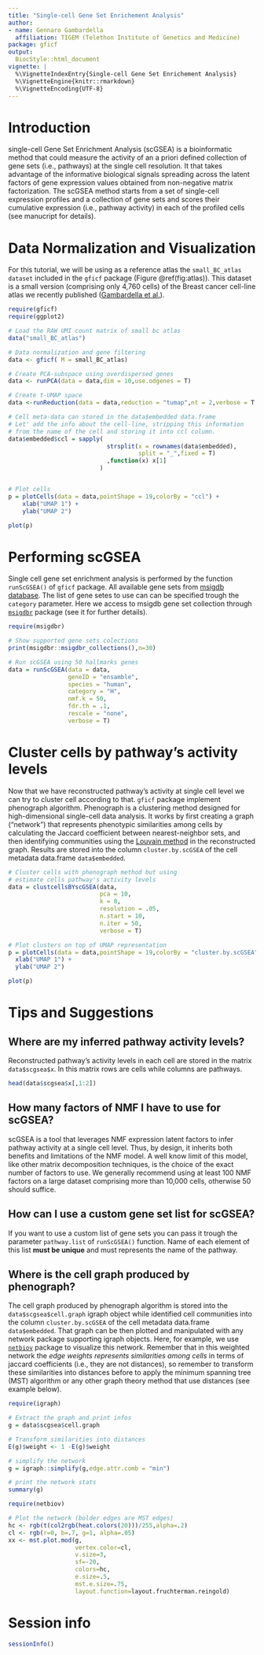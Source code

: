 ```yaml
---
title: "Single-cell Gene Set Enrichement Analysis"
author:
- name: Gennaro Gambardella
  affiliation: TIGEM (Telethon Institute of Genetics and Medicine) 
package: gficf
output:
  BiocStyle::html_document
vignette: |
  %\VignetteIndexEntry{Single-cell Gene Set Enrichement Analysis}
  %\VignetteEngine{knitr::rmarkdown}
  %\VignetteEncoding{UTF-8}
---
```


# Introduction {.unnumbered}

single-cell Gene Set Enrichment Analysis (scGSEA) is a bioinformatic method that could measure the activity of an a priori defined collection of gene sets (i.e., pathways) at the single cell resolution. It that takes advantage of the informative biological signals spreading across the latent factors of gene expression values obtained from non-negative matrix factorization. The scGSEA method starts from a set of single-cell expression profiles and a collection of gene sets and scores their cumulative expression (i.e., pathway activity) in each of the profiled cells (see manucript for details).

# Data Normalization and Visualization
For this tutorial, we will be using as a reference atlas the `small_BC_atlas dataset` included in the `gficf` package (Figure \@ref(fig:atlas)). This dataset is a small version (comprising only 4,760 cells) of the Breast cancer cell-line atlas we recently published ([Gambardella et al.](https://www.nature.com/articles/s41467-022-29358-6)).

```R
require(gficf)
require(ggplot2)

# Load the RAW UMI count matrix of small bc atlas
data("small_BC_atlas")

# Data normalization and gene filtering
data <- gficf( M = small_BC_atlas)

# Create PCA-subspace using overdispersed genes
data <- runPCA(data = data,dim = 10,use.odgenes = T)

# Create t-UMAP space
data <-runReduction(data = data,reduction = "tumap",nt = 2,verbose = T,n_neighbors=150)

# Cell meta-data can stored in the data$embedded data.frame
# Let' add the info about the cell-line, stripping this information
# from the name of the cell and storing it into ccl column.
data$embedded$ccl = sapply(
                            strsplit(x = rownames(data$embedded),
                                     split = "_",fixed = T)
                            ,function(x) x[1]
                          )


# Plot cells
p = plotCells(data = data,pointShape = 19,colorBy = "ccl") + 
    xlab("UMAP 1") + 
    ylab("UMAP 2")

plot(p)
```

# Performing scGSEA
Single cell gene set enrichment analysis is performed by the function `runScGSEA()` of `gficf` package. All available gene sets from [msigdb database](http://www.gsea-msigdb.org/gsea/msigdb/collections.jsp). The list of gene setes to use can can be specified trough the `category` parameter. Here we access to msigdb gene set collection through [`msigdbr`](https://cran.r-project.org/web/packages/msigdbr/vignettes/msigdbr-intro.html) package (see it for further details).

```r
require(msigdbr)

# Show supported gene sets colections
print(msigdbr::msigdbr_collections(),n=30)
```
```r
# Run scGSEA using 50 hallmarks genes
data = runScGSEA(data = data,
                 geneID = "ensamble",
                 species = "human",
                 category = "H",
                 nmf.k = 50,
                 fdr.th = .1,
                 rescale = "none",
                 verbose = T)
```

# Cluster cells by pathway's activity levels
Now that we have reconstructed pathway's activity at single cell level we can try to cluster cell according to that. `gficf` package implement phenograph algorithm. Phenograph is a clustering method designed for high-dimensional single-cell data analysis. It works by first creating a graph ("network") that represents phenotypic similarities among cells by calculating the Jaccard coefficient between nearest-neighbor sets, and then identifying communities using the [Louvain method](https://sites.google.com/site/findcommunities/) in the reconstructed graph. Results are stored into the column `cluster.by.scGSEA` of the cell metadata data.frame `data$embedded`.  

```r
# Cluster cells with phenograph method but using
# estimate cells pathway's activity levels
data = clustcellsBYscGSEA(data,
                          pca = 10,
                          k = 8,
                          resolution = .05,
                          n.start = 10,
                          n.iter = 50,
                          verbose = T)

# Plot clusters on top of UMAP representation
p = plotCells(data = data,pointShape = 19,colorBy = "cluster.by.scGSEA") + 
  xlab("UMAP 1") + 
  ylab("UMAP 2")

plot(p)
```

# Tips and Suggestions
## Where are my inferred pathway activity levels?
Reconstructed pathway's activity levels in each cell are stored in the matrix `data$scgsea$x`. In this matrix rows are cells while columns are pathways.

```r
head(data$scgsea$x[,1:2])
```

## How many factors of NMF I have to use for scGSEA?
scGSEA is a tool that leverages NMF expression latent factors to infer pathway activity at a single cell level. Thus, by design, it inherits both benefits and limitations of the NMF model. A well know limit of this model, like other matrix decomposition techniques, is the choice of the exact number of factors to use. We generally recommend using at least 100 NMF factors on a large dataset comprising more than 10,000 cells, otherwise 50 should suffice.

## How can I use a custom gene set list for scGSEA?
If you want to use a custom list of gene sets you can pass it trough the parameter `pathway.list` of `runScGSEA()` function. Name of each element of this list **must be unique** and must represents the name of the pathway.

## Where is the cell graph produced by phenograph?
The cell graph produced by phenograph algorithm is stored into the `data$scgsea$cell.graph` igraph object while identified cell communities into the column `cluster.by.scGSEA` of the cell metadata data.frame `data$embedded`. That graph can be then plotted and manipulated with any network package supporting igraph objects. Here, for example, we use [`netbiov`](https://www.bioconductor.org/packages/release/bioc/html/netbiov.html) package to visualize this network. Remember that in this weighted network the *edge weights represents similarities among cells* in terms of jaccard coefficients (i.e., they are not distances), so remember to transform these similarities into distances before to apply the minimum spanning tree (MST) algorithm or any other graph theory method that use distances (see example below).

```r
require(igraph)

# Extract the graph and print infos
g = data$scgsea$cell.graph

# Transform similarities into distances
E(g)$weight <- 1 -E(g)$weight

# simplify the network
g = igraph::simplify(g,edge.attr.comb = "min")

# print the network stats
summary(g)
```
```r
require(netbiov)

# Plot the network (bolder edges are MST edges)
hc <- rgb(t(col2rgb(heat.colors(20)))/255,alpha=.2)
cl <- rgb(r=0, b=.7, g=1, alpha=.05)
xx <- mst.plot.mod(g,
                   vertex.color=cl,
                   v.size=3,
                   sf=-20,
                   colors=hc,
                   e.size=.5,
                   mst.e.size=.75,
                   layout.function=layout.fruchterman.reingold)
```

# Session info {.unnumbered}

```r
sessionInfo()
```

